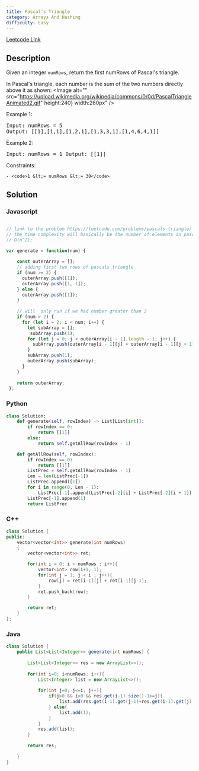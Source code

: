 ```yaml
---
title: Pascal's Triangle
category: Arrays And Hashing
difficulty: Easy
---
```


<Callout>

[Leetcode Link](https://leetcode.com/problems/pascals-triangle)

</Callout>

## Description
Given an integer <code>numRows</code>, return the first numRows of Pascal&#39;s triangle.

In Pascal&#39;s triangle, each number is the sum of the two numbers directly above it as shown:
<Image alt="" src="https://upload.wikimedia.org/wikipedia/commons/0/0d/PascalTriangleAnimated2.gif" height:240} width:260px" />
 
Example 1:
<br /><pre className="overflow-x-auto">Input: numRows = 5
Output: [[1],[1,1],[1,2,1],[1,3,3,1],[1,4,6,4,1]]
</pre>Example 2:
<br /><pre className="overflow-x-auto">Input: numRows = 1
Output: [[1]]
</pre>
 
Constraints:


	- <code>1 &lt;= numRows &lt;= 30</code>



## Solution

### Javascript
```javascript

// link to the problem https://leetcode.com/problems/pascals-triangle/
// the time complexity will basically be the number of elements in pascale tringle. roughly height of tringle * number of honeycomb in each row.
// O(n^2);

var generate = function(num) {
    
    const outerArray = [];
    // adding first two rows of pascals triangle
    if (num >= 2) {
      outerArray.push([1]);
      outerArray.push([1, 1]);
    } else {
      outerArray.push([1]);
    }
  
    // will  only run if we had number greater than 2
    if (num > 2) {
      for (let i = 2; i < num; i++) {
        let subArray = [];
         subArray.push(1);
        for (let j = 0; j < outerArray[i - 1].length - 1; j++) {
          subArray.push(outerArray[i - 1][j] + outerArray[i - 1][j + 1]);
        }
        subArray.push(1);
        outerArray.push(subArray);
      }
    }
  
    return outerArray;
 };

```
### Python
```python
class Solution:
    def generate(self, rowIndex) -> List[List[int]]:
        if rowIndex == 0:
            return [[1]]
        else:
            return self.getAllRow(rowIndex - 1)

    def getAllRow(self, rowIndex):
        if rowIndex == 0:
            return [[1]]
        ListPrec = self.getAllRow(rowIndex - 1)
        Len = len(ListPrec[-1])
        ListPrec.append([1])
        for i in range(0, Len - 1):
            ListPrec[-1].append(ListPrec[-2][i] + ListPrec[-2][i + 1])
        ListPrec[-1].append(1)
        return ListPrec

```
### C++
```cpp
class Solution {
public:
    vector<vector<int>> generate(int numRows)
    {
        vector<vector<int>> ret;

        for(int i = 0; i < numRows ; i++){
            vector<int> row(i+1, 1);
            for(int j = 1; j < i ; j++){
                row[j] = ret[i-1][j] + ret[i-1][j-1];
            }
            ret.push_back(row);
        }

        return ret;
    }
};
```
### Java
```java
class Solution {
    public List<List<Integer>> generate(int numRows) {
        
        List<List<Integer>> res = new ArrayList<>();
        
        for(int i=0; i<numRows; i++){
            List<Integer> list = new ArrayList<>();
            
            for(int j=0; j<=i; j++){
                if(j>0 && i>0 && res.get(i-1).size()-1>=j){
                    list.add(res.get(i-1).get(j-1)+res.get(i-1).get(j));
                } else{
                    list.add(1);
                }
            }
            res.add(list);
        }
        
        return res;
        
    }
}
```


